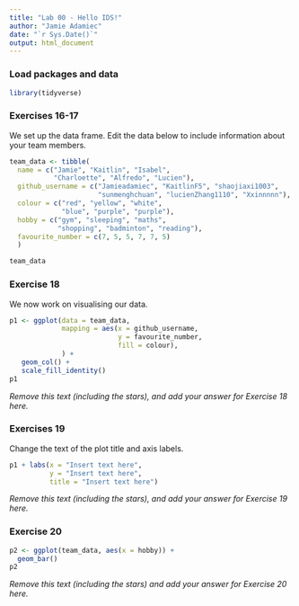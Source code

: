 ```yaml
---
title: "Lab 00 - Hello IDS!"
author: "Jamie Adamiec"
date: "`r Sys.Date()`"
output: html_document
---
```


### Load packages and data

```r
library(tidyverse) 
```

### Exercises 16-17

We set up the data frame. Edit the data below to include information about your team members.

```r
team_data <- tibble(
  name = c("Jamie", "Kaitlin", "Isabel", 
           "Charloette", "Alfredo", "Lucien"),
  github_username = c("Jamieadamiec", "KaitlinF5", "shaojiaxi1003", 
                      "sunmenghchuan", "lucienZhang1110", "Xxinnnnn"), 
  colour = c("red", "yellow", "white", 
             "blue", "purple", "purple"),
  hobby = c("gym", "sleeping", "maths", 
            "shopping", "badminton", "reading"),
  favourite_number = c(7, 5, 5, 7, 7, 5)
  )

team_data
```

### Exercise 18

We now work on visualising our data. 

```r
p1 <- ggplot(data = team_data, 
             mapping = aes(x = github_username, 
                           y = favourite_number,
                           fill = colour), 
             ) +
   geom_col() +
   scale_fill_identity()
p1
```


*Remove this text (including the stars), and add your answer for Exercise 18 here.*

### Exercises 19

Change the text of the plot title and axis labels.

```r
p1 + labs(x = "Insert text here", 
          y = "Insert text here",
          title = "Insert text here")
```

*Remove this text (including the stars), and add your answer for Exercise 19 here.*

### Exercise 20

```r
p2 <- ggplot(team_data, aes(x = hobby)) +
  geom_bar()
p2
```

*Remove this text (including the stars) and add your answer for Exercise 20 here.*
